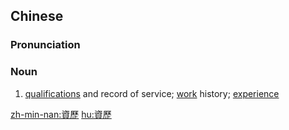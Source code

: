 {{also|资历}}
==Chinese==
{{zh-forms|s=资历}}

===Pronunciation===
{{zh-pron
|m=zīlì
|c=zi1 lik6
|mn=qz:chir-lia̍k/tw,xm,zz:chu-le̍k
|cat=n
}}

===Noun===
{{zh-noun}}

# [[qualification|qualifications]] and record of service; [[work]] history; [[experience]]

[[zh-min-nan:資歷]]
[[hu:資歷]]